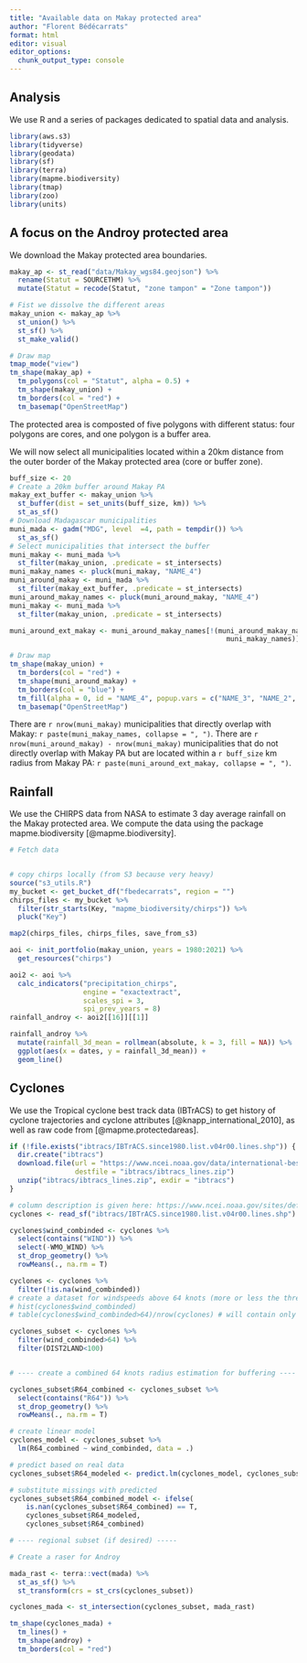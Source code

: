 ```yaml
---
title: "Available data on Makay protected area"
author: "Florent Bédécarrats"
format: html
editor: visual
editor_options: 
  chunk_output_type: console
---
```


## Analysis

We use R and a series of packages dedicated to spatial data and analysis.

```r
library(aws.s3)
library(tidyverse)
library(geodata)
library(sf)
library(terra)
library(mapme.biodiversity)
library(tmap)
library(zoo)
library(units)
```

## A focus on the Androy protected area

We download the Makay protected area boundaries.

```r
makay_ap <- st_read("data/Makay_wgs84.geojson") %>%
  rename(Statut = SOURCETHM) %>%
  mutate(Statut = recode(Statut, "zone tampon" = "Zone tampon"))

# Fist we dissolve the different areas
makay_union <- makay_ap %>%
  st_union() %>%
  st_sf() %>%
  st_make_valid()

# Draw map
tmap_mode("view")
tm_shape(makay_ap) +
  tm_polygons(col = "Statut", alpha = 0.5) +
  tm_shape(makay_union) +
  tm_borders(col = "red") + 
  tm_basemap("OpenStreetMap")
```

The protected area is composted of five polygons with different status: four polygons are cores, and one polygon is a buffer area.

We will now select all municipalities located within a 20km distance from the outer border of the Makay protected area (core or buffer zone). 

```r
buff_size <- 20
# Create a 20km buffer around Makay PA
makay_ext_buffer <- makay_union %>%
  st_buffer(dist = set_units(buff_size, km)) %>%
  st_as_sf()
# Download Madagascar municipalities
muni_mada <- gadm("MDG", level  =4, path = tempdir()) %>%
  st_as_sf() 
# Select municipalities that intersect the buffer
muni_makay <- muni_mada %>%
  st_filter(makay_union, .predicate = st_intersects)
muni_makay_names <- pluck(muni_makay, "NAME_4")
muni_around_makay <- muni_mada %>%
  st_filter(makay_ext_buffer, .predicate = st_intersects)
muni_around_makay_names <- pluck(muni_around_makay, "NAME_4")
muni_makay <- muni_mada %>%
  st_filter(makay_union, .predicate = st_intersects)

muni_around_ext_makay <- muni_around_makay_names[!(muni_around_makay_names %in% 
                                                     muni_makay_names)]

# Draw map
tm_shape(makay_union) +
  tm_borders(col = "red") + 
  tm_shape(muni_around_makay) + 
  tm_borders(col = "blue") +
  tm_fill(alpha = 0, id = "NAME_4", popup.vars = c("NAME_3", "NAME_2", "NAME_1")) +
  tm_basemap("OpenStreetMap")
```

There are `r nrow(muni_makay)` municipalities that directly overlap with Makay: `r paste(muni_makay_names, collapse = ", ")`. There are `r nrow(muni_around_makay) - nrow(muni_makay)` municipalities that do not directly overlap with Makay PA but are located within a `r buff_size` km radius from Makay PA: `r paste(muni_around_ext_makay, collapse = ", ")`. 

## Rainfall

We use the CHIRPS data from NASA to estimate 3 day average rainfall on the Makay protected area. We compute the data using the package mapme.biodiversity [@mapme.biodiversity].

```r
# Fetch data


# copy chirps locally (from S3 because very heavy)
source("s3_utils.R")
my_bucket <- get_bucket_df("fbedecarrats", region = "")
chirps_files <- my_bucket %>%
  filter(str_starts(Key, "mapme_biodiversity/chirps")) %>%
  pluck("Key")

map2(chirps_files, chirps_files, save_from_s3)

aoi <- init_portfolio(makay_union, years = 1980:2021) %>%
  get_resources("chirps")

aoi2 <- aoi %>%
  calc_indicators("precipitation_chirps",
                  engine = "exactextract",
                  scales_spi = 3,
                  spi_prev_years = 8)
rainfall_androy <- aoi2[[16]][[1]]

rainfall_androy %>%
  mutate(rainfall_3d_mean = rollmean(absolute, k = 3, fill = NA)) %>%
  ggplot(aes(x = dates, y = rainfall_3d_mean)) +
  geom_line()
```

## Cyclones

We use the Tropical cyclone best track data (IBTrACS) to get history of cyclone trajectories and cyclone attributes [@knapp_international_2010], as well as raw code from [@mapme.protectedareas].

```r
if (!file.exists("ibtracs/IBTrACS.since1980.list.v04r00.lines.shp")) {
  dir.create("ibtracs")
  download.file(url = "https://www.ncei.noaa.gov/data/international-best-track-archive-for-climate-stewardship-ibtracs/v04r00/access/shapefile/IBTrACS.since1980.list.v04r00.lines.zip", 
                destfile = "ibtracs/ibtracs_lines.zip")
  unzip("ibtracs/ibtracs_lines.zip", exdir = "ibtracs")
}

# column description is given here: https://www.ncei.noaa.gov/sites/default/files/2021-07/IBTrACS_v04_column_documentation.pdf
cyclones <- read_sf("ibtracs/IBTrACS.since1980.list.v04r00.lines.shp")

cyclones$wind_combinded <- cyclones %>%
  select(contains("WIND")) %>%
  select(-WMO_WIND) %>%
  st_drop_geometry() %>%
  rowMeans(., na.rm = T)

cyclones <- cyclones %>%
  filter(!is.na(wind_combinded))
# create a dataset for windspeeds above 64 knots (more or less the threashold for winds to cause forest disturbances)
# hist(cyclones$wind_combinded)
# table(cyclones$wind_combinded>64)/nrow(cyclones) # will contain only about 19% of all obs. 

cyclones_subset <- cyclones %>% 
  filter(wind_combinded>64) %>% 
  filter(DIST2LAND<100)


# ---- create a combined 64 knots radius estimation for buffering ----

cyclones_subset$R64_combined <- cyclones_subset %>%
  select(contains("R64")) %>%
  st_drop_geometry() %>%
  rowMeans(., na.rm = T)

# create linear model
cyclones_model <- cyclones_subset %>% 
  lm(R64_combined ~ wind_combinded, data = .)

# predict based on real data 
cyclones_subset$R64_modeled <- predict.lm(cyclones_model, cyclones_subset)

# substitute missings with predicted
cyclones_subset$R64_combined_model <- ifelse(
    is.nan(cyclones_subset$R64_combined) == T,
    cyclones_subset$R64_modeled,
    cyclones_subset$R64_combined)

# ---- regional subset (if desired) -----

# Create a raser for Androy

mada_rast <- terra::vect(mada) %>%
  st_as_sf() %>%
  st_transform(crs = st_crs(cyclones_subset))

cyclones_mada <- st_intersection(cyclones_subset, mada_rast)

tm_shape(cyclones_mada) +
  tm_lines() + 
  tm_shape(androy) +
  tm_borders(col = "red")

```
